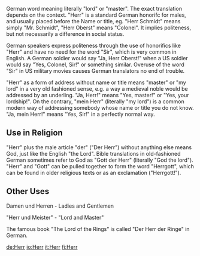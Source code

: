 German word meaning literally "lord" or "master". The exact translation depends on the context. "Herr" is a standard German honorifc for males, and usually placed before the Name or title, eg. "Herr Schmidt" means simply "Mr. Schmidt", "Herr Oberst" means "Colonel". It implies politeness, but not necessarily a difference in social status. 

German speakers express politeness through the use of honorifics like "Herr" and have no need for the word "Sir", which is very common in English. A German soldier would say "Ja, Herr Oberst!" when a US soldier would say "Yes, Colonel, Sir!" or something similar. Overuse of the word "Sir" in US military movies causes German translators no end of trouble. 

"Herr" as a form of address without name or title means "master" or "my lord" in a very old fashioned sense, e.g. a way a medieval noble would be addressed by an underling. "Ja, Herr!" means "Yes, master!" or "Yes, your lordship!". On the contrary, "mein Herr" (literally "my lord") is a common modern way of addressing somebody whose name or title you do not know. "Ja, mein Herr!" means "Yes, Sir!" in a perfectly normal way. 

== Use in Religion ==

"Herr" plus the male article "der" ("Der Herr") without anything else means God, just like the English "the Lord". Bible translations in old-fashioned German sometimes refer to God as "Gott der Herr" (literally "God the lord"). "Herr" and "Gott" can be pulled together to form the word "Herrgott", which can be found in older religious texts or as an exclamation ("Herrgott!").

== Other Uses ==

Damen und Herren - Ladies and Gentlemen  

"Herr und Meister" - "Lord and Master"

The famous book "The Lord of the Rings" is called "Der Herr der Ringe" in German.

{{rfc}}

[[de:Herr]]
[[io:Herr]]
[[it:Herr]]
[[fi:Herr]]